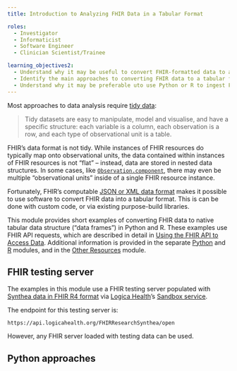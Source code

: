 ```yaml
---
title: Introduction to Analyzing FHIR Data in a Tabular Format

roles:
  - Investigator
  - Informaticist
  - Software Engineer
  - Clinician Scientist/Trainee

learning_objectives2:
  - Understand why it may be useful to convert FHIR-formatted data to a tabular format.
  - Identify the main approaches to converting FHIR data to a tabular format using Python or R.
  - Understand why it may be preferable uto use Python or R to ingest FHIR-formatted data for final analysis in a statistics package like SAS or Stata.
---
```


Most approaches to data analysis require [tidy data](http://vita.had.co.nz/papers/tidy-data.pdf):

> Tidy datasets are easy to manipulate, model and visualise, and have a specific structure: each variable is a column, each observation is a row, and each type of observational unit is a table.

FHIR's data format is not tidy. While instances of FHIR resources do typically map onto observational units, the data contained within instances of FHIR resources is not "flat" -- instead, data are stored in nested data structures. In some cases, like [`Observation.component`](https://www.hl7.org/fhir/observation.html), there may even be multiple "observational units" inside of a single FHIR resource instance.

Fortunately, FHIR's computable [JSON or XML data format](fhir-from-1000-ft.qmd#the-structure-of-fhir) makes it possible to use software to convert FHIR data into a tabular format. This is can be done with custom code, or via existing purpose-build libraries.












This module provides short examples of converting FHIR data to native tabular data structure ("data frames") in Python and R. These examples use FHIR API requests, which are described in detail in [Using the FHIR API to Access Data](fhir-accessing-data.qmd). Additional information is provided in the separate [Python](tabular-python.qmd) and [R](tabular-r.qmd) modules, and in the [Other Resources](tabular-other-resources.qmd) module.

::: callout-info
## FHIR testing server

The examples in this module use a FHIR testing server populated with [Synthea data in FHIR R4 format](https://synthea.mitre.org/downloads) via [Logica Health](https://www.logicahealth.org)'s [Sandbox service](https://www.logicahealth.org/solutions/fhir-sandbox/).

The endpoint for this testing server is:

```
https://api.logicahealth.org/FHIRResearchSynthea/open
```

However, any FHIR server loaded with testing data can be used.

:::

## Python approaches
